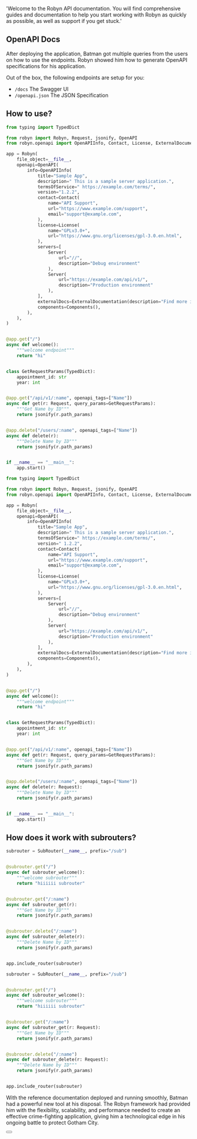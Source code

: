   'Welcome to the Robyn API documentation. You will find comprehensive guides and documentation to help you start working with Robyn as quickly as possible, as well as support if you get stuck.'


## OpenAPI Docs

After deploying the application, Batman got multiple queries from the users on how to use the endpoints. Robyn showed him how to generate OpenAPI specifications for his application.

Out of the box, the following endpoints are setup for you:

- `/docs` The Swagger UI
- `/openapi.json` The JSON Specification

## How to use?

<CodeGroup title="Basic App">

```python {{ title: 'untyped' }}
from typing import TypedDict

from robyn import Robyn, Request, jsonify, OpenAPI
from robyn.openapi import OpenAPIInfo, Contact, License, ExternalDocumentation, Components

app = Robyn(
    file_object=__file__,
    openapi=OpenAPI(
        info=OpenAPIInfo(
            title="Sample App",
            description=" This is a sample server application.",
            termsOfService=" https://example.com/terms/",
            version="1.2.2",
            contact=Contact(
                name="API Support",
                url="https://www.example.com/support",
                email="support@example.com",
            ),
            license=License(
                name="GPLv3.0+",
                url="https://www.gnu.org/licenses/gpl-3.0.en.html",
            ),
            servers=[
                Server(
                    url="//",
                    description="Debug environment"
                ),
                Server(
                    url="https://example.com/api/v1/",
                    description="Production environment"
                ),
            ],
            externalDocs=ExternalDocumentation(description="Find more info here", url="https://example.com/"),
            components=Components(),
        ),
    ),
)


@app.get("/")
async def welcome():
    """welcome endpoint"""
    return "hi"


class GetRequestParams(TypedDict):
    appointment_id: str
    year: int


@app.get("/api/v1/:name", openapi_tags=["Name"])
async def get(r: Request, query_params=GetRequestParams):
    """Get Name by ID"""
    return jsonify(r.path_params)


@app.delete("/users/:name", openapi_tags=["Name"])
async def delete(r):
    """Delete Name by ID"""
    return jsonify(r.path_params)


if __name__ == "__main__":
    app.start()
```

```python {{ title: 'typed' }}
from typing import TypedDict

from robyn import Robyn, Request, jsonify, OpenAPI
from robyn.openapi import OpenAPIInfo, Contact, License, ExternalDocumentation, Components

app = Robyn(
    file_object=__file__,
    openapi=OpenAPI(
        info=OpenAPIInfo(
            title="Sample App",
            description=" This is a sample server application.",
            termsOfService=" https://example.com/terms/",
            version=" 1.2.2",
            contact=Contact(
                name="API Support",
                url="https://www.example.com/support",
                email="support@example.com",
            ),
            license=License(
                name="GPLv3.0+",
                url="https://www.gnu.org/licenses/gpl-3.0.en.html",
            ),
            servers=[
                Server(
                    url="//",
                    description="Debug environment"
                ),
                Server(
                    url="https://example.com/api/v1/",
                    description="Production environment"
                ),
            ],
            externalDocs=ExternalDocumentation(description="Find more info here", url="https://example.com/"),
            components=Components(),
        ),
    ),
)


@app.get("/")
async def welcome():
    """welcome endpoint"""
    return "hi"


class GetRequestParams(TypedDict):
    appointment_id: str
    year: int


@app.get("/api/v1/:name", openapi_tags=["Name"])
async def get(r: Request, query_params=GetRequestParams):
    """Get Name by ID"""
    return jsonify(r.path_params)


@app.delete("/users/:name", openapi_tags=["Name"])
async def delete(r: Request):
    """Delete Name by ID"""
    return jsonify(r.path_params)


if __name__ == "__main__":
    app.start()
```

</CodeGroup>

## How does it work with subrouters?

<CodeGroup title="Subrouters">

```python {{ title: 'untyped' }}
subrouter = SubRouter(__name__, prefix="/sub")


@subrouter.get("/")
async def subrouter_welcome():
    """welcome subrouter"""
    return "hiiiiii subrouter"


@subrouter.get("/:name")
async def subrouter_get(r):
    """Get Name by ID"""
    return jsonify(r.path_params)


@subrouter.delete("/:name")
async def subrouter_delete(r):
    """Delete Name by ID"""
    return jsonify(r.path_params)


app.include_router(subrouter)
```

```python {{ title: 'typed' }}
subrouter = SubRouter(__name__, prefix="/sub")


@subrouter.get("/")
async def subrouter_welcome():
    """welcome subrouter"""
    return "hiiiiii subrouter"


@subrouter.get("/:name")
async def subrouter_get(r: Request):
    """Get Name by ID"""
    return jsonify(r.path_params)


@subrouter.delete("/:name")
async def subrouter_delete(r: Request):
    """Delete Name by ID"""
    return jsonify(r.path_params)


app.include_router(subrouter)
```

</CodeGroup>

With the reference documentation deployed and running smoothly, Batman had a powerful new tool at his disposal. The Robyn framework had provided him with the flexibility, scalability, and performance needed to create an effective crime-fighting application, giving him a technological edge in his ongoing battle to protect Gotham City.


<div className="not-prose">
  <Button
    href="/documentation/example_app/templates"
    variant="text"
    arrow="right"
    children="Templates"
  />
</div>



